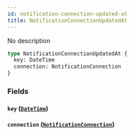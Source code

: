 ```yaml
---
id: notification-connection-updated-at
title: NotificationConnectionUpdatedAt
---
```


No description

```graphql
type NotificationConnectionUpdatedAt {
  key: DateTime
  connection: NotificationConnection
}
```

### Fields

#### `key` ([`DateTime`](/v1/scalars/date-time))

#### `connection` ([`NotificationConnection`](/v1/objects/notification-connection))
